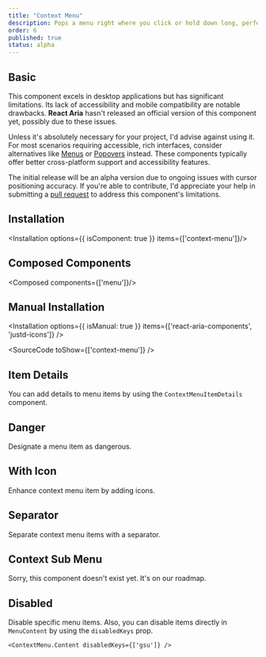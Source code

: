 ```yaml
---
title: "Context Menu"
description: Pops a menu right where you click or hold down long, perfect for a right-click or a solid long press. It's all about quick access and easy picks!
order: 6
published: true
status: alpha
---
```


## Basic
This component excels in desktop applications but has significant limitations. Its lack of accessibility and mobile compatibility are notable drawbacks. **React Aria** hasn't released an official version of this component yet, possibly due to these issues.

Unless it's absolutely necessary for your project, I'd advise against using it. For most scenarios requiring accessible, rich interfaces, consider alternatives like [Menus](/docs/components/collections/menu) or [Popovers](/docs/components/overlays/popover) instead. These components typically offer better cross-platform support and accessibility features.

The initial release will be an alpha version due to ongoing issues with cursor positioning accuracy. If you're able to contribute, I'd appreciate your help in submitting a [pull request](https://github.com/justdlabs/justd) to address this component's limitations.
<How toUse="controls/context-menu-demo" />

## Installation
<Installation options={{ isComponent: true }} items={['context-menu']}/>

## Composed Components
<Composed components={['menu']}/>

## Manual Installation
<Installation options={{ isManual: true }} items={['react-aria-components', 'justd-icons']} />

<SourceCode toShow={['context-menu']} />

## Item Details
You can add details to menu items by using the `ContextMenuItemDetails` component.
<How toUse="controls/context-menu-item-details-demo" />

## Danger
Designate a menu item as dangerous.
<How toUse="controls/context-menu-danger-demo" />

## With Icon
Enhance context menu item by adding icons.
<How toUse="controls/context-menu-with-icon-demo" />

## Separator
Separate context menu items with a separator.
<How toUse="controls/context-menu-separator-demo" />


## Context Sub Menu
Sorry, this component doesn't exist yet. It's on our roadmap.

## Disabled
Disable specific menu items.
<How toUse="controls/context-menu-disabled-demo" />
Also, you can disable items directly in `MenuContent` by using the `disabledKeys` prop.
```tsx
<ContextMenu.Content disabledKeys={['gsu']} />
```

